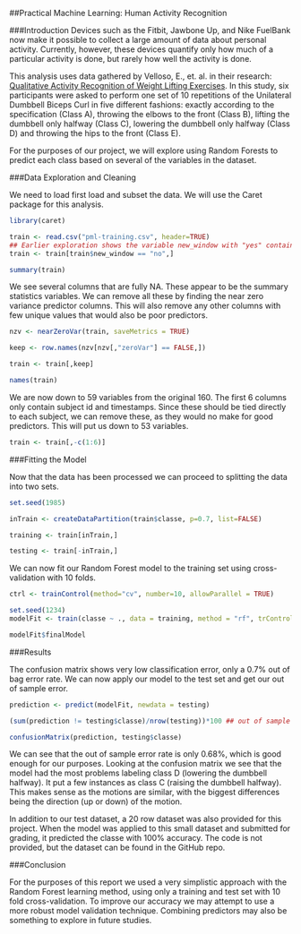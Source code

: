 ##Practical Machine Learning: Human Activity Recognition

###Introduction
Devices such as the Fitbit, Jawbone Up, and Nike FuelBank now make it possible to collect a large amount of data about personal activity. Currently, however, these devices quantify only how much of a particular activity is done, but rarely how well the activity is done.

This analysis uses data gathered by Velloso, E., et. al. in their research: [Qualitative Activity Recognition of Weight Lifting Exercises](http://groupware.les.inf.puc-rio.br/har). In this study, six participants were asked to perform one set of 10 repetitions of the Unilateral Dumbbell Biceps Curl in five different fashions: exactly according to the specification (Class A), throwing the elbows to the front (Class B), lifting the dumbbell only halfway (Class C), lowering the dumbbell only halfway (Class D) and throwing the hips to the front (Class E). 

For the purposes of our project, we will explore using Random Forests to predict each class based on several of the variables in the dataset.

###Data Exploration and Cleaning

We need to load first load and subset the data. We will use the Caret package for this analysis.

```r
library(caret)

train <- read.csv("pml-training.csv", header=TRUE)
## Earlier exploration shows the variable new_window with "yes" contain only summary statistics.
train <- train[train$new_window == "no",]

summary(train)
```

We see several columns that are fully NA. These appear to be the summary statistics variables. We can remove all these by finding the near zero variance predictor columns. This will also remove any other columns with few unique values that would also be poor predictors.

```r
nzv <- nearZeroVar(train, saveMetrics = TRUE)

keep <- row.names(nzv[nzv[,"zeroVar"] == FALSE,])

train <- train[,keep]

names(train)
```

We are now down to 59 variables from the original 160. The first 6 columns only contain subject id and timestamps. Since these should be tied directly to each subject, we can remove these, as they would no make for good predictors. This will put us down to 53 variables.

```r
train <- train[,-c(1:6)]
```

###Fitting the Model

Now that the data has been processed we can proceed to splitting the data into two sets.

```r

set.seed(1985)

inTrain <- createDataPartition(train$classe, p=0.7, list=FALSE)

training <- train[inTrain,]

testing <- train[-inTrain,]

```

We can now fit our Random Forest model to the training set using cross-validation with 10 folds.

```r

ctrl <- trainControl(method="cv", number=10, allowParallel = TRUE)

set.seed(1234)
modelFit <- train(classe ~ ., data = training, method = "rf", trControl = ctrl)

modelFit$finalModel
```

###Results

The confusion matrix shows very low classification error, only a 0.7% out of bag error rate. We can now apply our model to the test set and get our out of sample error.

```r
prediction <- predict(modelFit, newdata = testing)

(sum(prediction != testing$classe)/nrow(testing))*100 ## out of sample error calculation

confusionMatrix(prediction, testing$classe)

```

We can see that the out of sample error rate is only 0.68%, which is good enough for our purposes. Looking at the confusion matrix we see that the model had the most problems labeling class D (lowering the dumbbell halfway). It put a few instances as class C (raising the dumbbell halfway). This makes sense as the motions are similar, with the biggest differences being the direction (up or down) of the motion.

In addition to our test dataset, a 20 row dataset was also provided for this project. When the model was applied to this small dataset and submitted for grading, it predicted the classe with 100% accuracy. The code is not provided, but the dataset can be found in the GitHub repo.

###Conclusion

For the purposes of this report we used a very simplistic approach with the Random Forest learning method, using only a training and test set with 10 fold cross-validation. To improve our accuracy we may attempt to use a more robust model validation technique. Combining predictors may also be something to explore in future studies.
